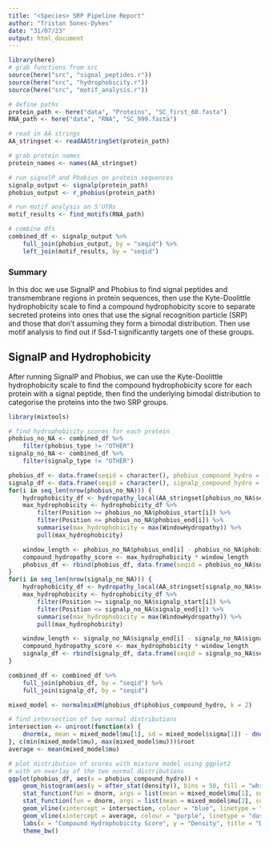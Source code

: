 ```yaml
---
title: "<Species> SRP Pipeline Report"
author: "Tristan Sones-Dykes"
date: "31/07/23"
output: html_document
---
```


```r
library(here)
# grab functions from src
source(here("src", "signal_peptides.r"))
source(here("src", "hydrophobicity.r"))
source(here("src", "motif_analysis.r"))

# define paths
protein_path <- here("data", "Proteins", "SC_first_60.fasta")
RNA_path <- here("data", "RNA", "SC_999.fasta")

# read in AA strings
AA_stringset <- readAAStringSet(protein_path)

# grab protein names
protein_names <- names(AA_stringset)

# run signalP and Phobius on protein sequences
signalp_output <- signalp(protein_path)
phobius_output <- r_phobius(protein_path)

# run motif analysis on 5'UTRs
motif_results <- find_motifs(RNA_path)

# combine dfs
combined_df <- signalp_output %>%
    full_join(phobius_output, by = "seqid") %>%
    left_join(motif_results, by = "seqid")
```

### Summary
In this doc we use SignalP and Phobius to find signal peptides and transmembrane regions in protein sequences,
then use the Kyte-Doolittle hydrophobicity scale to find a compound hydrophobicity score
to separate secreted proteins into ones that use the signal recognition particle (SRP) and 
those that don't assuming they form a bimodal distribution. Then use motif analysis to find out if Ssd-1 significantly targets one 
of these groups.

## SignalP and Hydrophobicity 
After running SignalP and Phobius, we can use the Kyte-Doolittle hydrophobicity scale to
find the compound hydrophobicity score for each protein with a signal peptide, then find
the underlying bimodal distribution to categorise the proteins into the two SRP groups.

```r
library(mixtools)

# find hydrophobicity scores for each protein
phobius_no_NA <- combined_df %>%
    filter(phobius_type != "OTHER")
signalp_no_NA <- combined_df %>%
    filter(signalp_type != "OTHER")

phobius_df <- data.frame(seqid = character(), phobius_compound_hydro = numeric())
signalp_df <- data.frame(seqid = character(), signalp_compound_hydro = numeric())
for(i in seq_len(nrow(phobius_no_NA))) {
    hydrophobicity_df <- hydropathy_local(AA_stringset[phobius_no_NA$seqid[i]])
    max_hydrophobicity <- hydrophobicity_df %>%
        filter(Position >= phobius_no_NA$phobius_start[i]) %>%
        filter(Position <= phobius_no_NA$phobius_end[i]) %>%
        summarise(max_hydrophobicity = max(WindowHydropathy)) %>%
        pull(max_hydrophobicity)

    window_length <- phobius_no_NA$phobius_end[i] - phobius_no_NA$phobius_start[i] + 1
    compound_hydropathy_score <- max_hydrophobicity * window_length
    phobius_df <- rbind(phobius_df, data.frame(seqid = phobius_no_NA$seqid[i], phobius_compound_hydro = compound_hydropathy_score))
}
for(i in seq_len(nrow(signalp_no_NA))) {
    hydrophobicity_df <- hydropathy_local(AA_stringset[signalp_no_NA$seqid[i]])
    max_hydrophobicity <- hydrophobicity_df %>%
        filter(Position >= signalp_no_NA$signalp_start[i]) %>%
        filter(Position <= signalp_no_NA$signalp_end[i]) %>%
        summarise(max_hydrophobicity = max(WindowHydropathy)) %>%
        pull(max_hydrophobicity)

    window_length <- signalp_no_NA$signalp_end[i] - signalp_no_NA$signalp_start[i] + 1
    compound_hydropathy_score <- max_hydrophobicity * window_length
    signalp_df <- rbind(signalp_df, data.frame(seqid = signalp_no_NA$seqid[i], signalp_compound_hydro = compound_hydropathy_score))
}

combined_df <- combined_df %>%
    full_join(phobius_df, by = "seqid") %>%
    full_join(signalp_df, by = "seqid")

mixed_model <- normalmixEM(phobius_df$phobius_compound_hydro, k = 2)

# find intersection of two normal distributions
intersection <- uniroot(function(x) {
    dnorm(x, mean = mixed_model$mu[1], sd = mixed_model$sigma[1]) - dnorm(x, mean = mixed_model$mu[2], sd = mixed_model$sigma[2])
}, c(min(mixed_model$mu), max(mixed_model$mu)))$root
average <- mean(mixed_model$mu)

# plot distribution of scores with mixture model using ggplot2
# with an overlay of the two normal distributions
ggplot(phobius_df, aes(x = phobius_compound_hydro)) +
    geom_histogram(aes(y = after_stat(density)), bins = 50, fill = "white", colour = "black") + 
    stat_function(fun = dnorm, args = list(mean = mixed_model$mu[1], sd = mixed_model$sigma[1]), colour = "red") +
    stat_function(fun = dnorm, args = list(mean = mixed_model$mu[2], sd = mixed_model$sigma[2]), colour = "green") +
    geom_vline(xintercept = intersection, colour = "blue", linetype = "dashed") +
    geom_vline(xintercept = average, colour = "purple", linetype = "dashed") +
    labs(x = "Compound Hydrophobicity Score", y = "Density", title = "Distribution of Compound Hydrophobicity Scores (Cerevisiae)") +
    theme_bw()
```